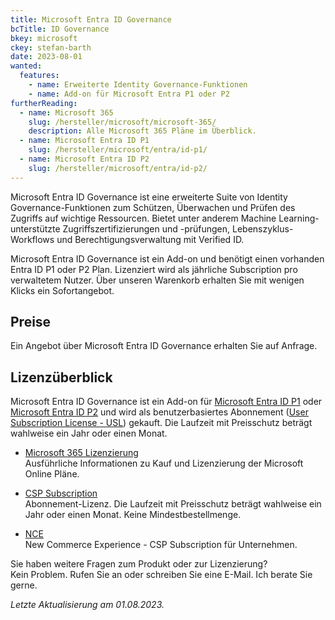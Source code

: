 ```yaml
---
title: Microsoft Entra ID Governance
bcTitle: ID Governance
bkey: microsoft
ckey: stefan-barth
date: 2023-08-01
wanted:
  features:
    - name: Erweiterte Identity Governance-Funktionen
    - name: Add-on für Microsoft Entra P1 oder P2
furtherReading:
  - name: Microsoft 365
    slug: /hersteller/microsoft/microsoft-365/
    description: Alle Microsoft 365 Pläne im Überblick.
  - name: Microsoft Entra ID P1
    slug: /hersteller/microsoft/entra/id-p1/
  - name: Microsoft Entra ID P2
    slug: /hersteller/microsoft/entra/id-p2/
---
```





<Intro>

Microsoft Entra ID Governance ist eine erweiterte Suite von Identity Governance-Funktionen zum Schützen, Überwachen und Prüfen des Zugriffs auf wichtige Ressourcen.
Bietet unter anderem Machine Learning-unterstützte Zugriffszertifizierungen und -prüfungen, Lebenszyklus-Workflows und Berechtigungsverwaltung mit Verified ID.

Microsoft Entra ID Governance ist ein Add-on und benötigt einen vorhanden Entra ID P1 oder P2 Plan. Lizenziert wird als jährliche Subscription pro verwaltetem Nutzer. Über unseren Warenkorb erhalten Sie mit wenigen Klicks ein Sofortangebot.



</Intro>

<TOC />



## Preise

<Info>

Ein Angebot über Microsoft Entra ID Governance erhalten Sie auf Anfrage.

</Info>


## Lizenzüberblick

Microsoft Entra ID Governance ist ein Add-on für [Microsoft Entra ID P1](/hersteller/microsoft/entra/id-p1/) oder [Microsoft Entra ID P2](/hersteller/microsoft/entra/id-p2/) und wird als benutzerbasiertes Abonnement ([User Subscription License - USL](/hersteller/microsoft/exchange/lizenzierung/#user-subscription-license-usl)) gekauft. Die Laufzeit mit Preisschutz beträgt wahlweise ein Jahr oder einen Monat.

<ArrowList>

- [Microsoft 365 Lizenzierung](/hersteller/microsoft/exchange/lizenzierung/)<br />
  Ausführliche Informationen zu Kauf und Lizenzierung der Microsoft Online Pläne.

- [CSP Subscription](/hersteller/microsoft/csp/)<br />
  Abonnement-Lizenz. Die Laufzeit mit Preisschutz beträgt wahlweise ein Jahr oder einen Monat. Keine Mindestbestellmenge.

- [NCE](/hersteller/microsoft/microsoft-365/lizenzierung/#new-commerce-experience-nce)<br />
  New Commerce Experience - CSP Subscription für Unternehmen.

</ArrowList>


<GetInTouch theme="light">

Sie haben weitere Fragen zum Produkt oder zur Lizenzierung?<br />
Kein Problem. Rufen Sie an oder schreiben Sie eine E-Mail. Ich berate Sie gerne.

</GetInTouch>

_Letzte Aktualisierung am 01.08.2023._
